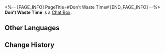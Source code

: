 <%-- [PAGE_INFO]
PageTitle=#Don't Waste Time#
[END_PAGE_INFO] --%>
{{Item Infobox
|id          = 220006
|image       = Item Don't Waste Time.png{{subst:void|<!--$UPLOAD:<<SpriteOutput/ItemFigures/ChatBubble/220006.png>-<Item Don't Waste Time.png>-<Item Icons>>-->}}
|type        = Chat Box
|invCategory = 
|rarity      = 4
|effect      = 
|description = Chat Box for Message and Chat. Once obtained, they can be used in the Message or Chat functions
|source1     = [[Chat Box obtained from the "Saga of Primaveral Blade" event]]
}}
{{Description|"Miss March, your swordplay has improved a lot, but your footwork has..."<br />"...has become much heavier! Come on, tell us! Did you sneakily drink some Immortal's Delight again?"<br />"I... Masters, it's been two weeks since I last had milk tea. Please forgive me just this once, okay?"}}
'''Don't Waste Time''' is a [[Chat Box]].

==Other Languages==
{{Other Languages
|en   = Don't Waste Time
|zhs  = 光阴莫负
|zht  = 光陰莫負
|ja   = 時を無駄にするなかれ
|ko   = 시간을 낭비하지 말라
|es   = No pierdas el tiempo
|fr   = Ne gaspille pas ton temps
|ru   = Не трать время
|th   = เวลาไม่คอยใคร
|vi   = Đừng Lãng Phí Thời Gian
|de   = Verliere keine Zeit
|id   = Jangan Buang Waktu
|pt   = Não Perca Tempo
}}

==Change History==
{{Change History|2.4}}